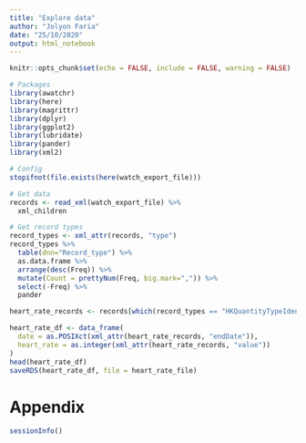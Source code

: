 ```yaml
---
title: "Explore data"
author: "Jolyon Faria"
date: "25/10/2020"
output: html_notebook
---
```


```r

knitr::opts_chunk$set(echo = FALSE, include = FALSE, warning = FALSE)

```

```r

# Packages
library(awatchr)
library(here)
library(magrittr)
library(dplyr)
library(ggplot2)
library(lubridate)
library(pander)
library(xml2)

# Config
stopifnot(file.exists(here(watch_export_file)))

```

```r

# Get data
records <- read_xml(watch_export_file) %>%
  xml_children

```

```r

# Get record types
record_types <- xml_attr(records, "type")
record_types %>%
  table(dnn="Record_type") %>%
  as.data.frame %>%
  arrange(desc(Freq)) %>%
  mutate(Count = prettyNum(Freq, big.mark=",")) %>%
  select(-Freq) %>%
  pander

```

```r

heart_rate_records <- records[which(record_types == "HKQuantityTypeIdentifierHeartRate")]

heart_rate_df <- data_frame(
  date = as.POSIXct(xml_attr(heart_rate_records, "endDate")),
  heart_rate = as.integer(xml_attr(heart_rate_records, "value"))
)
head(heart_rate_df)
saveRDS(heart_rate_df, file = heart_rate_file)

```

\newpage

# Appendix

```r

sessionInfo()

```
